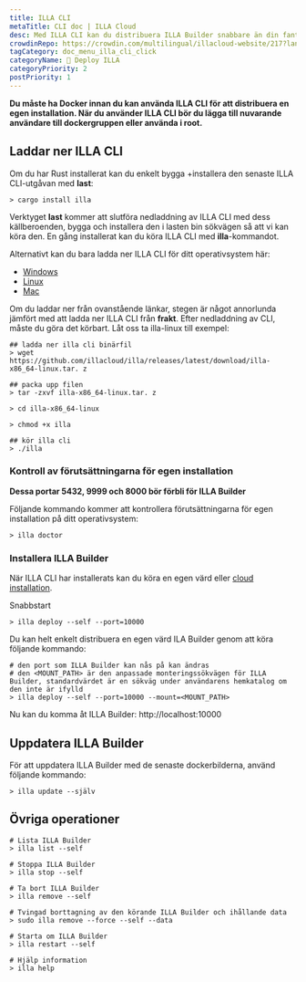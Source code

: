 ```yaml
---
title: ILLA CLI
metaTitle: CLI doc | ILLA Cloud
desc: Med ILLA CLI kan du distribuera ILLA Builder snabbare än din fantasi.
crowdinRepo: https://crowdin.com/multilingual/illacloud-website/217?languages=sv&filter=basic&value=0
tagCategory: doc_menu_illa_cli_click
categoryName: 👷 Deploy ILLA
categoryPriority: 2
postPriority: 1
---
```


**Du måste ha Docker innan du kan använda ILLA CLI för att distribuera en egen installation. När du använder ILLA CLI bör du lägga till nuvarande användare till dockergruppen eller använda i root.**

## Laddar ner ILLA CLI

Om du har Rust installerat kan du enkelt bygga +installera den senaste ILLA CLI-utgåvan med **last**:

```
> cargo install illa
```

Verktyget **last** kommer att slutföra nedladdning av ILLA CLI med dess källberoenden, bygga och installera den i lasten bin sökvägen så att vi kan köra den.
En gång installerat kan du köra ILLA CLI med **illa**-kommandot.

Alternativt kan du bara ladda ner ILLA CLI för ditt operativsystem här:

-   [Windows](https://github.com/illacloud/illa/releases/latest/download/illa-x86_64-win.zip)
-   [Linux](https://github.com/illacloud/illa/releases/latest/download/illa-x86_64-linux.tar.gz)
-   [Mac](https://github.com/illacloud/illa/releases/latest/download/illa-x86_64-macos.tar.gz)

Om du laddar ner från ovanstående länkar, stegen är något annorlunda jämfört med att ladda ner ILLA CLI från **frakt**. Efter nedladdning av CLI, måste du göra det körbart. Låt oss ta illa-linux till exempel:

```
## ladda ner illa cli binärfil
> wget https://github.com/illacloud/illa/releases/latest/download/illa-x86_64-linux.tar. z

## packa upp filen
> tar -zxvf illa-x86_64-linux.tar. z

> cd illa-x86_64-linux

> chmod +x illa

## kör illa cli
> ./illa

```

### Kontroll av förutsättningarna för egen installation

**Dessa portar 5432, 9999 och 8000 bör förbli för ILLA Builder**

Följande kommando kommer att kontrollera förutsättningarna för egen installation på ditt operativsystem:

```
> illa doctor
```

### Installera ILLA Builder

När ILLA CLI har installerats kan du köra en egen värd eller [cloud installation](https://cloud.illacloud.com/).

Snabbstart

```
> illa deploy --self --port=10000
```

Du kan helt enkelt distribuera en egen värd ILA Builder genom att köra följande kommando:

```
# den port som ILLA Builder kan nås på kan ändras
# den <MOUNT_PATH> är den anpassade monteringssökvägen för ILLA Builder, standardvärdet är en sökväg under användarens hemkatalog om den inte är ifylld
> illa deploy --self --port=10000 --mount=<MOUNT_PATH>
```

Nu kan du komma åt ILLA Builder: http://localhost:10000

## Uppdatera ILLA Builder

För att uppdatera ILLA Builder med de senaste dockerbilderna, använd följande kommando:

```
> illa update --själv
```

## Övriga operationer

```
# Lista ILLA Builder
> illa list --self

# Stoppa ILLA Builder
> illa stop --self

# Ta bort ILLA Builder
> illa remove --self

# Tvingad borttagning av den körande ILLA Builder och ihållande data
> sudo illa remove --force --self --data

# Starta om ILLA Builder
> illa restart --self

# Hjälp information
> illa help
```
